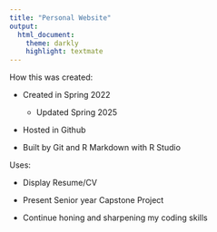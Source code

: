 ```yaml
---
title: "Personal Website"
output:
  html_document:
    theme: darkly
    highlight: textmate
---
```


How this was created:

- Created in Spring 2022
  - Updated Spring 2025

- Hosted in Github

- Built by Git and R Markdown with R Studio

Uses:

- Display Resume/CV

- Present Senior year Capstone Project

- Continue honing and sharpening my coding skills